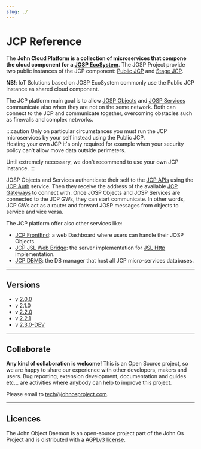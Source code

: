 ```yaml
---
slug: ./
---
```

# JCP Reference


<ReferenceIntro
  logo_path="/docs/img/icons/JCP_Icon_250.png">

The **John Cloud Platform is a collection of microservices that compone the cloud component for a [JOSP EcoSystem](/docs/what/josp/ecosystem)**.
The JOSP Project provide two public instances of the JCP component: [Public JCP](public_jcp#prod) and [Stage JCP](public_jcp#stage).

**NB!**: IoT Solutions based on JOSP EcoSystem commonly use the Public JCP instance as shared cloud component.

</ReferenceIntro>

<ReferenceInfo
  proj_name="JCP"
  refs_dir="josp/jcp"
  ver_stable="2.2.1"
  ver_dev="2.3.0-DEV"
  repo_name="com.robypomper.josp"
  />

The JCP platform main goal is to allow [JOSP Objects](/docs/what/josp/object) and [JOSP Services](/docs/what/josp/service) communicate also when they are not on the seme network.
Both can connect to the JCP and communicate together, overcoming obstacles such as firewalls and complex networks.

:::caution
Only on particular circumstances you must run the JCP microservices by your self instead using the Public JCP.<br/>
Hosting your own JCP it's only required for example when your security policy can't allow move data outside perimeters.

Until extremely necessary, we don't recommend to use your own JCP instance.
:::

JOSP Objects and Services authenticate their self to the [JCP APIs](microservices/apis/) using the [JCP Auth](microservices/auth/) service. Then they receive the address of the available [JCP Gateways](microservices/gws/) to connect with. Once JOSP Objects and JOSP Services are connected to the JCP GWs, they can start communicate.
In other words, JCP GWs act as a router and forward JOSP messages from objects to service and vice versa.

The JCP platform offer also other services like:
* [JCP FrontEnd](microservices/fe/): a web Dashboard where users can handle their JOSP Objects.
* [JCP JSL Web Bridge](microservices/jslwb/): the server implementation for [JSL Http](/docs/references/josp/jsl/langs/http/) implementation.
* [JCP DBMS](microservices/dbms/): the DB manager that host all JCP micro-services databases.

----

## Versions

* v [2.0.0](https://bitbucket.org/johnosproject_shared/com.robypomper.josp/src/2.0.0/)
* v 2.1.0
* v [2.2.0](https://bitbucket.org/johnosproject_shared/com.robypomper.josp/src/2.2.0/)
* v [2.2.1](https://bitbucket.org/johnosproject_shared/com.robypomper.josp/src/2.2.1/)
* v [2.3.0-DEV](https://bitbucket.org/johnosproject_shared/com.robypomper.josp/src/develop/)

---

## Collaborate

**Any kind of collaboration is welcome!** This is an Open Source project, so we are happy to share our experience with other developers, makers and users. Bug reporting, extension development, documentation and guides etc... are activities where anybody can help to improve this project.

Please email to [tech@johnosproject.com](mailto:tech@johnosproject.com).

----

## Licences

The John Object Daemon is an open-source project part of the John Os Project and is distributed with a [AGPLv3 license](https://bitbucket.org/johnosproject_shared/com.robypomper.josp/src/master/LICENSES/John%20Cloud%20Platform).
